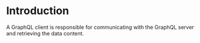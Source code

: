 # Introduction

A GraphQL client is responsible for communicating with the GraphQL server and retrieving the data content.
